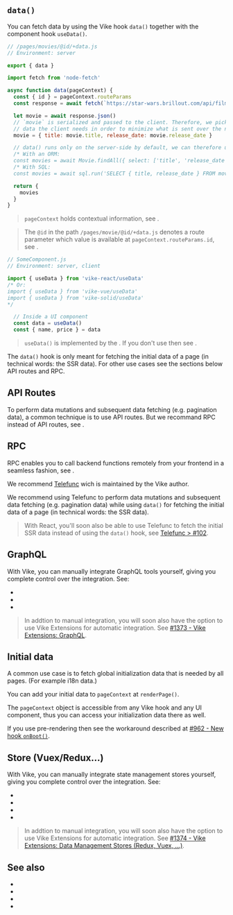 

## `data()`

You can fetch data by using the Vike hook <Link href="/data">`data()`</Link> together with the component hook <Link href="/useData">`useData()`</Link>.

```js
// /pages/movies/@id/+data.js
// Environment: server

export { data }

import fetch from 'node-fetch'

async function data(pageContext) {
  const { id } = pageContext.routeParams
  const response = await fetch(`https://star-wars.brillout.com/api/films/${id}.json`)

  let movie = await response.json()
  // `movie` is serialized and passed to the client. Therefore, we pick only the
  // data the client needs in order to minimize what is sent over the network.
  movie = { title: movie.title, release_date: movie.release_date }

  // data() runs only on the server-side by default, we can therefore use ORM/SQL queries.
  /* With an ORM:
  const movies = await Movie.findAll({ select: ['title', 'release_date'] }) */
  /* With SQL:
  const movies = await sql.run('SELECT { title, release_date } FROM movies;') */

  return {
    movies
  }
}
```

> `pageContext` holds contextual information, see <Link href="/pageContext" />.

> The `@id` in the path `/pages/movie/@id/+data.js` denotes a route parameter which value is available at `pageContext.routeParams.id`, see <Link href="/routing" />.

```js
// SomeComponent.js
// Environment: server, client

import { useData } from 'vike-react/useData'
/* Or:
import { useData } from 'vike-vue/useData'
import { useData } from 'vike-solid/useData'
*/

  // Inside a UI component
  const data = useData()
  const { name, price } = data
```

> `useData()` is implemented by the <UiFrameworkExtension />. If you don't use <UiFrameworkExtension name noLink /> then see <Link href="/useData#without-vike-react-vue-solid" doNotInferSectionTitle />.

The `data()` hook is only meant for fetching the initial data of a page (in technical words: the SSR data). For other use cases see the sections below <Link href="#api-routes">API routes</Link> and <Link href="#rpc">RPC</Link>.


## API Routes

To perform data mutations and subsequent data fetching (e.g. pagination data), a common technique is to use API routes. But we recommand RPC instead of API routes, see <Link href="/api-routes" />.


## RPC

RPC enables you to call backend functions remotely from your frontend in a seamless fashion, see <Link href="/RPC" />.

We recommend [Telefunc](https://telefunc.com) wich is maintained by the Vike author.

We recommend using Telefunc to perform data mutations and subsequent data fetching (e.g. pagination data) while using `data()` for fetching the initial data of a page (in technical words: the SSR data).

> With React, you'll soon also be able to use Telefunc to fetch the initial SSR data instead of using the `data()` hook, see [Telefunc > #102](https://github.com/brillout/telefunc/issues/102).


## GraphQL

With Vike, you can manually integrate GraphQL tools yourself, giving you complete control over the integration. See:

- <Link href="/apollo-graphql" />
- <Link href="/relay" />
- <Link href="/urql" />

> In addtion to manual integration, you will soon also have the option to use Vike Extensions for automatic integration. See [#1373 - Vike Extensions: GraphQL](https://github.com/vikejs/vike/issues/1373).


## Initial data

A common use case is to fetch global initialization data that is needed by all pages. (For example i18n data.)

You can <Link href="/pageContext#custom">add your initial data to `pageContext` at `renderPage()`</Link>.

The <Link href="/pageContext">`pageContext` object is accessible from any Vike hook and any UI component</Link>, thus you can access your initialization data there as well.

If you use <Link href="/pre-rendering">pre-rendering</Link> then see the workaround described at [#962 - New hook `onBoot()`](https://github.com/vikejs/vike/issues/962).


## Store (Vuex/Redux...)

With Vike, you can manually integrate state management stores yourself, giving you complete control over the integration. See:

- <Link href="/redux" />
- <Link href="/vuex" />
- <Link href="/pinia" />
- <Link href="/pullstate" />

> In addtion to manual integration, you will soon also have the option to use Vike Extensions for automatic integration. See [#1374 - Vike Extensions: Data Management Stores (Redux, Vuex, ...)](https://github.com/vikejs/vike/issues/1374).


## See also

- <Link href="/data" />
- <Link href="/useData" />
- <Link href="/api-routes" />
- <Link href="/RPC" />
